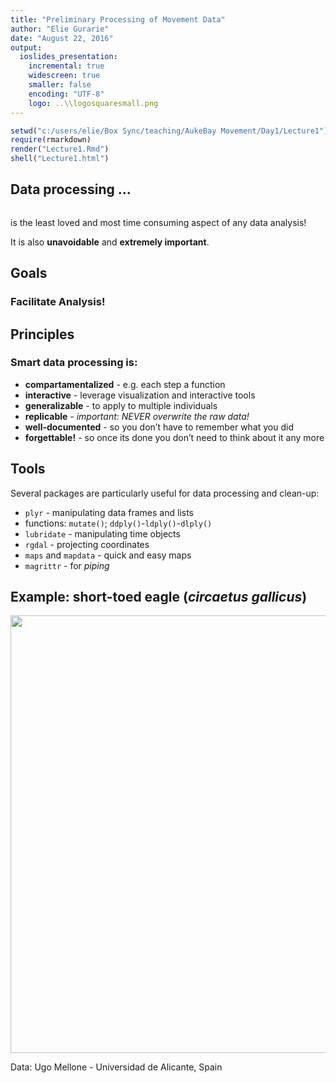 ```yaml
---
title: "Preliminary Processing of Movement Data"
author: "Elie Gurarie"
date: "August 22, 2016"
output:
  ioslides_presentation:
    incremental: true
    widescreen: true
    smaller: false
    encoding: "UTF-8"
    logo: ..\\logosquaresmall.png
---
```


```r
setwd("c:/users/elie/Box Sync/teaching/AukeBay Movement/Day1/Lecture1")
require(rmarkdown)
render("Lecture1.Rmd")
shell("Lecture1.html")
```

## Data processing ...
<center>![]()</center>
is the least loved and most time consuming aspect of any data analysis! 

It is also **unavoidable** and **extremely important**. 


## Goals

### Facilitate Analysis!
	

## Principles

### Smart data processing is:

- **compartamentalized** - e.g. each step a function
- **interactive** - leverage visualization and interactive tools
- **generalizable** - to apply to multiple individuals
- **replicable** - *important: NEVER overwrite the raw data!*
- **well-documented** - so you don't have to remember what you did
- **forgettable!** - so once its done you don't need to think about it any more

##  Tools

Several packages are particularly useful for data processing and clean-up:

- `plyr` - manipulating data frames and lists
 - functions: `mutate()`; `ddply()`-`ldply()`-`dlply()`
- `lubridate` - manipulating time objects
- `rgdal` - projecting coordinates
- `maps` and `mapdata` - quick and easy maps
-  `magrittr` - for *piping*

## Example: short-toed eagle (*circaetus gallicus*)

<center>
<image src = "shorttoedeagle.jpg" width = 700/>
</center>
Data: Ugo Mellone - Universidad de Alicante, Spain